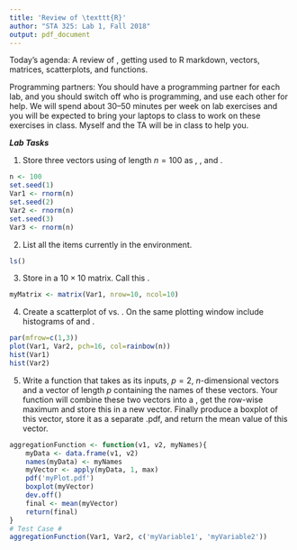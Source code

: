```yaml
---
title: 'Review of \texttt{R}'
author: "STA 325: Lab 1, Fall 2018"
output: pdf_document
---
```


Today's agenda: A review of \texttt{R}, getting used to R markdown, vectors, matrices, scatterplots, and functions. 

Programming partners:
You should have a programming partner for each lab, and you should switch off who is programming, and use each other for help. We will spend about 30--50 minutes per week on lab exercises and you will be expected to bring your laptops to class to work on these exercises in class. Myself and the TA will be in class to help you. 

***Lab Tasks***

1. Store three vectors using \textsf{rnorm()} of length $n = 100$ as \textsf{Var1}, \textsf{Var2}, and \textsf{Var3}.

```r
n <- 100
set.seed(1)
Var1 <- rnorm(n)
set.seed(2)
Var2 <- rnorm(n)
set.seed(3)
Var3 <- rnorm(n)
```

2. List all the items currently in the environment.

```r
ls()
```

3. Store \textsf{Var1} in a $10 \times 10$ matrix. Call this \textsf{myMatrix}.

```r
myMatrix <- matrix(Var1, nrow=10, ncol=10)
```

4. Create a scatterplot of \textsf{Var1} vs. \textsf{Var2}. On the same plotting window include histograms of \textsf{Var1} and \textsf{Var2}.

```r
par(mfrow=c(1,3))
plot(Var1, Var2, pch=16, col=rainbow(n))
hist(Var1)
hist(Var2)
```

5. Write a function that takes as its inputs, $p = 2$, $n$-dimensional vectors and a vector of length $p$ containing the names of these vectors. Your function will combine these two vectors into a \textsf{data.frame()}, get the row-wise maximum and store this in a new vector. Finally produce a boxplot of this vector, store it as a separate .pdf, and return the mean value of this vector.

```r
aggregationFunction <- function(v1, v2, myNames){
	myData <- data.frame(v1, v2)
	names(myData) <- myNames
	myVector <- apply(myData, 1, max)
	pdf('myPlot.pdf')
	boxplot(myVector)
	dev.off()
	final <- mean(myVector)
	return(final)
}
# Test Case #
aggregationFunction(Var1, Var2, c('myVariable1', 'myVariable2'))
```

